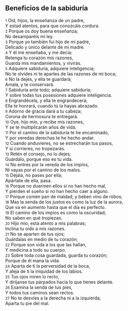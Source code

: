 == Beneficios de la sabiduría ==

{{anchor|1}} <small>1</small> Oíd, hijos, la enseñanza de un padre,<br>
Y estad atentos, para que conozcáis cordura.<br>
{{anchor|2}} <small>2</small> Porque os doy buena enseñanza;<br>
No desamparéis mi ley.<br>
{{anchor|3}} <small>3</small> Porque yo también fui hijo de mi padre,<br>
Delicado y único delante de mi madre.<br>
{{anchor|4}} <small>4</small> Y él me enseñaba, y me decía:<br>
Retenga tu corazón mis razones,<br>
Guarda mis mandamientos, y vivirás.<br>
{{anchor|5}} <small>5</small> Adquiere sabiduría, adquiere inteligencia;<br>
No te olvides ni te apartes de las razones de mi boca;<br>
{{anchor|6}} <small>6</small> No la dejes, y ella te guardará;<br>
Amala, y te conservará.<br>
{{anchor|7}} <small>7</small> Sabiduría ante todo; adquiere sabiduría;<br>
Y sobre todas tus posesiones adquiere inteligencia.<br>
{{anchor|8}} <small>8</small> Engrandécela, y ella te engrandecerá;<br>
Ella te honrará, cuando tú la hayas abrazado.<br>
{{anchor|9}} <small>9</small> Adorno de gracia dará a tu cabeza;<br>
Corona de hermosura te entregará.<br>
{{anchor|10}} <small>10</small> Oye, hijo mío, y recibe mis razones,<br>
Y se te multiplicarán años de vida.<br>
{{anchor|11}} <small>11</small> Por el camino de la sabiduría te he encaminado,<br>
Y por veredas derechas te he hecho andar.<br>
{{anchor|12}} <small>12</small> Cuando anduvieres, no se estrecharán tus pasos,<br>
Y si corrieres, no tropezarás.<br>
{{anchor|13}} <small>13</small> Retén el consejo, no lo dejes;<br>
Guárdalo, porque eso es tu vida.<br>
{{anchor|14}} <small>14</small> No entres por la vereda de los impíos,<br>
Ni vayas por el camino de los malos.<br>
{{anchor|15}} <small>15</small> Déjala, no pases por ella;<br>
Apártate de ella, pasa.<br>
{{anchor|16}} <small>16</small> Porque no duermen ellos si no han hecho mal,<br>
Y pierden el sueño si no han hecho caer a alguno.<br>
{{anchor|17}} <small>17</small> Porque comen pan de maldad, y beben vino de robos;<br>
{{anchor|18}} <small>18</small> Mas la senda de los justos es como la luz de la aurora,<br>
Que va en aumento hasta que el día es perfecto.<br>
{{anchor|19}} <small>19</small> El camino de los impíos es como la oscuridad;<br>
No saben en qué tropiezan.<br>
{{anchor|20}} <small>20</small> Hijo mío, está atento a mis palabras;<br>
Inclina tu oído a mis razones.<br>
{{anchor|21}} <small>21</small> No se aparten de tus ojos;<br>
Guárdalas en medio de tu corazón;<br>
{{anchor|22}} <small>22</small> Porque son vida a los que las hallan,<br>
Y medicina a todo su cuerpo.<br>
{{anchor|23}} <small>23</small> Sobre toda cosa guardada, guarda tu corazón;<br>
Porque de él mana la vida.<br>
{{anchor|24}} <small>24</small> Aparta de ti la perversidad de la boca,<br>
Y aleja de ti la iniquidad de los labios.<br>
{{anchor|25}} <small>25</small> Tus ojos miren lo recto,<br>
Y diríjanse tus párpados hacia lo que tienes delante.<br>
{{anchor|26}} <small>26</small> Examina la senda de tus pies,<br>
Y todos tus caminos sean rectos.<br>
{{anchor|27}} <small>27</small> No te desvíes a la derecha ni a la izquierda;<br>
Aparta tu pie del mal.<br>
